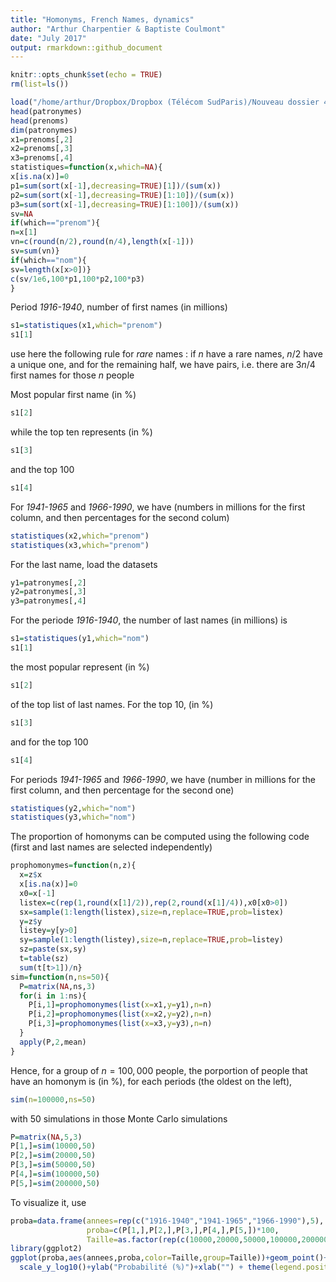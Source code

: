 ```yaml
---
title: "Homonyms, French Names, dynamics"
author: "Arthur Charpentier & Baptiste Coulmont"
date: "July 2017"
output: rmarkdown::github_document
---
```


```r
knitr::opts_chunk$set(echo = TRUE)
rm(list=ls())
```

```r
load("/home/arthur/Dropbox/Dropbox (Télécom SudParis)/Nouveau dossier 4/charpentier.Rdata")
head(patronymes)
head(prenoms)
dim(patronymes)
x1=prenoms[,2]
x2=prenoms[,3]
x3=prenoms[,4]
statistiques=function(x,which=NA){
x[is.na(x)]=0
p1=sum(sort(x[-1],decreasing=TRUE)[1])/(sum(x))
p2=sum(sort(x[-1],decreasing=TRUE)[1:10])/(sum(x))
p3=sum(sort(x[-1],decreasing=TRUE)[1:100])/(sum(x))
sv=NA
if(which=="prenom"){
n=x[1]
vn=c(round(n/2),round(n/4),length(x[-1]))
sv=sum(vn)}
if(which=="nom"){
sv=length(x[x>0])}
c(sv/1e6,100*p1,100*p2,100*p3)
}
```

Period *1916-1940*, number of first names (in millions)
```r
s1=statistiques(x1,which="prenom")
s1[1]
```

use here the following rule for *rare* names : if $n$ have a rare names, $n/2$ have a unique one, and for the remaining half, we have pairs, i.e. there are $3n/4$ first names for those $n$ people

Most popular first name (in %)
```r
s1[2]
```
while the top ten represents (in %)
```r
s1[3]
```
and the top 100
```r
s1[4]
```

For *1941-1965* and *1966-1990*, we have (numbers in millions for the first column, and then percentages for the second colum)
```r
statistiques(x2,which="prenom")
statistiques(x3,which="prenom")
```

For the last name, load the datasets
```r
y1=patronymes[,2]
y2=patronymes[,3]
y3=patronymes[,4]
```

For the periode *1916-1940*, the number of last names (in millions) is
```r
s1=statistiques(y1,which="nom")
s1[1]
```

the most popular represent (in %)
```r
s1[2]
```
of the top list of last names. For the top 10, (in %)
```r
s1[3]
```
and for the top 100
```r
s1[4]
```

For periods *1941-1965* and *1966-1990*, we have (number in millions for the first column, and then percentage for the second one)
```r
statistiques(y2,which="nom")
statistiques(y3,which="nom")
```

The proportion of homonyms can be computed using the following code (first and last names are selected independently)
```r
prophomonymes=function(n,z){
  x=z$x
  x[is.na(x)]=0
  x0=x[-1]
  listex=c(rep(1,round(x[1]/2)),rep(2,round(x[1]/4)),x0[x0>0])
  sx=sample(1:length(listex),size=n,replace=TRUE,prob=listex)
  y=z$y
  listey=y[y>0]
  sy=sample(1:length(listey),size=n,replace=TRUE,prob=listey)
  sz=paste(sx,sy)
  t=table(sz)
  sum(t[t>1])/n}
sim=function(n,ns=50){
  P=matrix(NA,ns,3)
  for(i in 1:ns){
    P[i,1]=prophomonymes(list(x=x1,y=y1),n=n)
    P[i,2]=prophomonymes(list(x=x2,y=y2),n=n)
    P[i,3]=prophomonymes(list(x=x3,y=y3),n=n)
  }
  apply(P,2,mean)
}
```

Hence, for a group of $n=100,000$ people, the porportion of people that have an homonym is (in %), for each periods (the oldest on the left),
```r
sim(n=100000,ns=50)
```
with 50 simulations in those Monte Carlo simulations
```r
P=matrix(NA,5,3)
P[1,]=sim(10000,50)
P[2,]=sim(20000,50)
P[3,]=sim(50000,50)
P[4,]=sim(100000,50)
P[5,]=sim(200000,50)
```

To visualize it, use
```r
proba=data.frame(annees=rep(c("1916-1940","1941-1965","1966-1990"),5),
                 proba=c(P[1,],P[2,],P[3,],P[4,],P[5,])*100,
                 Taille=as.factor(rep(c(10000,20000,50000,100000,200000),each=3)))
library(ggplot2)
ggplot(proba,aes(annees,proba,color=Taille,group=Taille))+geom_point()+geom_line()+
  scale_y_log10()+ylab("Probabilité (%)")+xlab("") + theme(legend.position="top")
```

